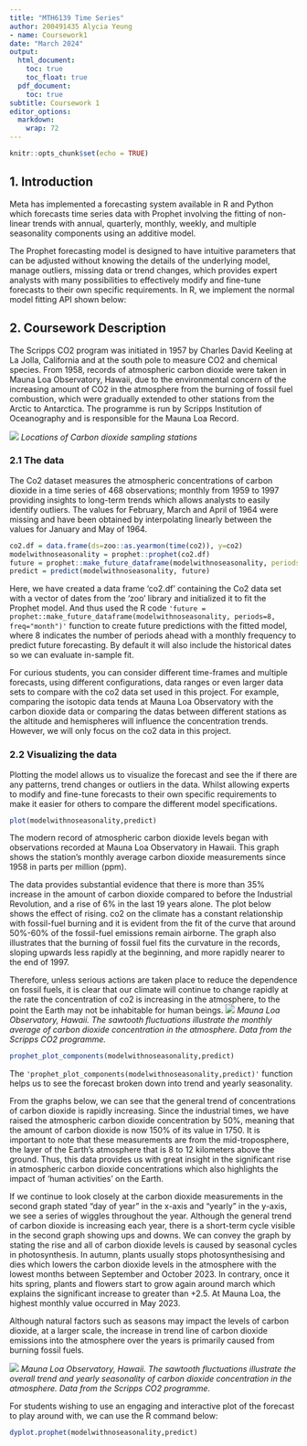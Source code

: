 ```yaml
---
title: "MTH6139 Time Series"
author: 200491435 Alycia Yeung
- name: Coursework1
date: "March 2024"
output:
  html_document:
    toc: true
    toc_float: true
  pdf_document:
    toc: true
subtitle: Coursework 1
editor_options:
  markdown:
    wrap: 72
---
```


```r
knitr::opts_chunk$set(echo = TRUE)
```

## 1. Introduction

Meta has implemented a forecasting system available in R and Python which forecasts time series data with Prophet involving the fitting of non-linear trends with annual, quarterly, monthly, weekly, and multiple seasonality components using an additive model.

The Prophet forecasting model is designed to have intuitive parameters that can be adjusted without knowing the details of the underlying model, manage outliers, missing data or trend changes, which provides expert analysts with many possibilities to effectively modify and fine-tune forecasts to their own specific requirements. In R, we implement the normal model fitting API shown below:

## 2. Coursework Description

The Scripps CO2 program was initiated in 1957 by Charles David Keeling at La Jolla, California and at the south pole to measure CO2 and chemical species. From 1958, records of atmospheric carbon dioxide were taken in Mauna Loa Observatory, Hawaii, due to the environmental concern of the increasing amount of CO2 in the atmosphere from the burning of fossil fuel combustion, which were gradually extended to other stations from the Arctic to Antarctica. The programme is run by Scripps Institution of Oceanography and is responsible for the Mauna Loa Record.

![](images/co2_stations_map.png) *Locations of Carbon dioxide sampling stations*

### 2.1 The data

The Co2 dataset measures the atmospheric concentrations of carbon dioxide in a time series of 468 observations; monthly from 1959 to 1997 providing insights to long-term trends which allows analysts to easily identify outliers. The values for February, March and April of 1964 were missing and have been obtained by interpolating linearly between the values for January and May of 1964.

```r
co2.df = data.frame(ds=zoo::as.yearmon(time(co2)), y=co2)
modelwithnoseasonality = prophet::prophet(co2.df)
future = prophet::make_future_dataframe(modelwithnoseasonality, periods=8, freq="month")
predict = predict(modelwithnoseasonality, future)
```

Here, we have created a data frame 'co2.df' containing the Co2 data set with a vector of dates from the 'zoo' library and initialized it to fit the Prophet model. And thus used the R code `'future = prophet::make_future_dataframe(modelwithnoseasonality, periods=8, freq="month")'` function to create future predictions with the fitted model, where 8 indicates the number of periods ahead with a monthly frequency to predict future forecasting. By default it will also include the historical dates so we can evaluate in-sample fit.

For curious students, you can consider different time-frames and multiple forecasts, using different configurations, data ranges or even larger data sets to compare with the co2 data set used in this project. For example, comparing the isotopic data tends at Mauna Loa Observatory with the carbon dioxide data or comparing the datas between different stations as the altitude and hemispheres will influence the concentration trends. However, we will only focus on the co2 data in this project.

### 2.2 Visualizing the data

Plotting the model allows us to visualize the forecast and see the if there are any patterns, trend changes or outliers in the data. Whilst allowing experts to modify and fine-tune forecasts to their own specific requirements to make it easier for others to compare the different model specifications.

```r
plot(modelwithnoseasonality,predict)
```

The modern record of atmospheric carbon dioxide levels began with observations recorded at Mauna Loa Observatory in Hawaii. This graph shows the station's monthly average carbon dioxide measurements since 1958 in parts per million (ppm).

The data provides substantial evidence that there is more than 35% increase in the amount of carbon dioxide compared to before the Industrial Revolution, and a rise of 6% in the last 19 years alone. The plot below shows the effect of rising. co2 on the climate has a constant relationship with fossil-fuel burning and it is evident from the fit of the curve that around 50%-60% of the fossil-fuel emissions remain airborne. The graph also illustrates that the burning of fossil fuel fits the curvature in the records, sloping upwards less rapidly at the beginning, and more rapidly nearer to the end of 1997.

Therefore, unless serious actions are taken place to reduce the dependence on fossil fuels, it is clear that our climate will continue to change rapidly at the rate the concentration of co2 is increasing in the atmosphere, to the point the Earth may not be inhabitable for human beings. ![](images/co2.month.png) *Mauna Loa Observatory, Hawaii. The sawtooth fluctuations illustrate the monthly average of carbon dioxide concentration in the atmosphere. Data from the Scripps CO2 programme.*

```r
prophet_plot_components(modelwithnoseasonality,predict)
```

The `'prophet_plot_components(modelwithnoseasonality,predict)'` function helps us to see the forecast broken down into trend and yearly seasonality.

From the graphs below, we can see that the general trend of concentrations of carbon dioxide is rapidly increasing. Since the industrial times, we have raised the atmospheric carbon dioxide concentration by 50%, meaning that the amount of carbon dioxide is now 150% of its value in 1750. It is important to note that these measurements are from the mid-troposphere, the layer of the Earth's atmosphere that is 8 to 12 kilometers above the ground. Thus, this data provides us with great insight in the significant rise in atmospheric carbon dioxide concentrations which also highlights the impact of 'human activities' on the Earth.

If we continue to look closely at the carbon dioxide measurements in the second graph stated "day of year" in the x-axis and "yearly" in the y-axis, we see a series of wiggles throughout the year. Although the general trend of carbon dioxide is increasing each year, there is a short-term cycle visible in the second graph showing ups and downs. We can convey the graph by stating the rise and all of carbon dioxide levels is caused by seasonal cycles in photosynthesis. In autumn, plants usually stops photosynthesising and dies which lowers the carbon dioxide levels in the atmosphere with the lowest months between September and October 2023. In contrary, once it hits spring, plants and flowers start to grow again around march which explains the significant increase to greater than +2.5. At Mauna Loa, the highest monthly value occurred in May 2023.

Although natural factors such as seasons may impact the levels of carbon dioxide, at a larger scale, the increase in trend line of carbon dioxide emissions into the atmosphere over the years is primarily caused from burning fossil fuels.

![](images/co2.trends.png) *Mauna Loa Observatory, Hawaii. The sawtooth fluctuations illustrate the overall trend and yearly seasonality of carbon dioxide concentration in the atmosphere. Data from the Scripps CO2 programme.*

For students wishing to use an engaging and interactive plot of the forecast to play around with, we can use the R command below:

```r
dyplot.prophet(modelwithnoseasonality,predict)
```
